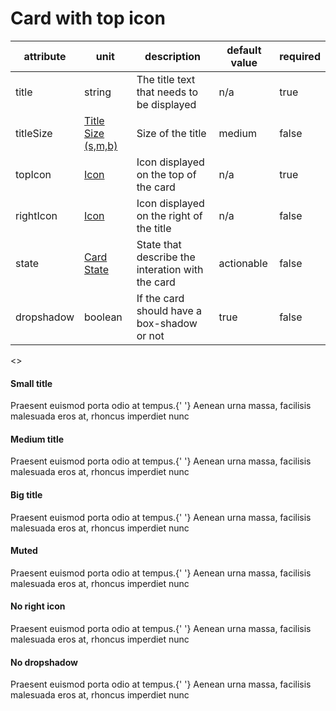 

<Meta title="JSX/Cards/Card with top icon" />

# Card with top icon

| attribute  | unit                                                                                 | description                                      | default value | required |
| ---------- | ------------------------------------------------------------------------------------ | ------------------------------------------------ | ------------- | -------- |
| title      | string                                                                               | The title text that needs to be displayed        | n/a           | true     |
| titleSize  | [Title Size (s,m,b)](?path=/story/jsx-cards-intro--page#title-size-small-medium-big) | Size of the title                                | medium        | false    |
| topIcon    | [Icon](?path=/story/jsx-cards-intro--page#icon)                                      | Icon displayed on the top of the card            | n/a           | true     |
| rightIcon  | [Icon](?path=/story/jsx-cards-intro--page#icon)                                      | Icon displayed on the right of the title         | n/a           | false    |
| state      | [Card State](?path=/story/jsx-cards-intro--page#card-state)                          | State that describe the interation with the card | actionable    | false    |
| dropshadow | boolean                                                                              | If the card should have a box-shadow or not      | true          | false    |

<Preview>
  <>
    <h4 className="p-h4">Small title</h4>
    <CardWithTopIcon
      title="Lorem ipsum"
      titleSize="small"
      className="wmx6 mt8"
      rightIcon="arrow"
      topIcon={featherLogo}
    >
      <p className="p-p mt16 tc-grey-600">
        Praesent euismod porta odio at tempus.{' '}
        <span className="fw-bold">Aenean urna massa</span>, facilisis malesuada
        eros at, rhoncus imperdiet nunc
      </p>
    </CardWithTopIcon>
    <h4 className="p-h4 mt24">Medium title</h4>
    <CardWithTopIcon
      title="Lorem ipsum"
      titleSize="medium"
      className="wmx6 mt8"
      rightIcon="arrow"
      topIcon={featherLogo}
    >
      <p className="p-p mt16 tc-grey-600">
        Praesent euismod porta odio at tempus.{' '}
        <span className="fw-bold">Aenean urna massa</span>, facilisis malesuada
        eros at, rhoncus imperdiet nunc
      </p>
    </CardWithTopIcon>
    <h4 className="p-h4 mt24">Big title</h4>
    <CardWithTopIcon
      title="Lorem ipsum"
      titleSize="big"
      className="wmx6 mt8"
      rightIcon="arrow"
      topIcon={featherLogo}
    >
      <p className="p-p mt16 tc-grey-600">
        Praesent euismod porta odio at tempus.{' '}
        <span className="fw-bold">Aenean urna massa</span>, facilisis malesuada
        eros at, rhoncus imperdiet nunc
      </p>
    </CardWithTopIcon>
    <h4 className="p-h4 mt24">Muted</h4>
    <CardWithTopIcon
      title="Lorem ipsum"
      className="wmx6 mt8"
      rightIcon="arrow"
      topIcon={featherLogo}
      state="muted"
    >
      <p className="p-p mt16 tc-grey-600">
        Praesent euismod porta odio at tempus.{' '}
        <span className="fw-bold">Aenean urna massa</span>, facilisis malesuada
        eros at, rhoncus imperdiet nunc
      </p>
    </CardWithTopIcon>
    <h4 className="p-h4 mt24">No right icon</h4>
    <CardWithTopIcon
      title="Lorem ipsum"
      topIcon={featherLogo}
      titleSize="small"
      className="wmx6 mt8"
    >
      <p className="p-p mt16 tc-grey-600">
        Praesent euismod porta odio at tempus.{' '}
        <span className="fw-bold">Aenean urna massa</span>, facilisis malesuada
        eros at, rhoncus imperdiet nunc
      </p>
    </CardWithTopIcon>
    <h4 className="p-h4 mt24">No dropshadow</h4>
    <CardWithTopIcon
      title="Lorem ipsum"
      topIcon={featherLogo}
      titleSize="small"
      className="wmx6 mt8"
      dropshadow={false}
    >
      <p className="p-p mt16 tc-grey-600">
        Praesent euismod porta odio at tempus.{' '}
        <span className="fw-bold">Aenean urna massa</span>, facilisis malesuada
        eros at, rhoncus imperdiet nunc
      </p>
    </CardWithTopIcon>
  </>
</Preview>

